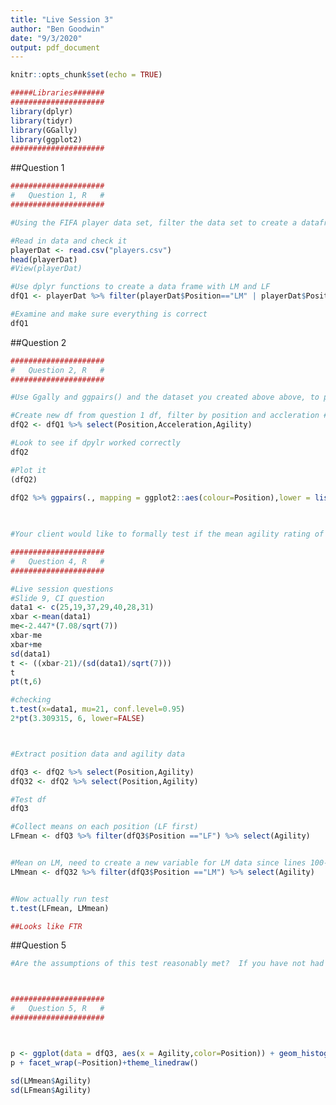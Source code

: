 ```yaml
---
title: "Live Session 3"
author: "Ben Goodwin"
date: "9/3/2020"
output: pdf_document
---
```


```r
knitr::opts_chunk$set(echo = TRUE)
```

```r

#####Libraries#######
#####################
library(dplyr)      
library(tidyr)      
library(GGally)
library(ggplot2)
#####################
```

##Question 1

```r
#####################
#   Question 1, R   #
#####################

#Using the FIFA player data set, filter the data set to create a dataframe that has just the Left Midfielders (LM) and Left Forwards #(LF).  

#Read in data and check it
playerDat <- read.csv("players.csv")
head(playerDat)
#View(playerDat)

#Use dplyr functions to create a data frame with LM and LF
dfQ1 <- playerDat %>% filter(playerDat$Position=="LM" | playerDat$Position =="LF" )

#Examine and make sure everything is correct
dfQ1
```


##Question 2
```r
#####################
#   Question 2, R   #
#####################

#Use Ggally and ggpairs() and the dataset you created above above, to plot the categorical variable Position (LM and LF), versus the continuous variables Acceleration and Agility.  

#Create new df from question 1 df, filter by position and accleration #and agility
dfQ2 <- dfQ1 %>% select(Position,Acceleration,Agility)

#Look to see if dpylr worked correctly
dfQ2 

#Plot it
(dfQ2)

dfQ2 %>% ggpairs(., mapping = ggplot2::aes(colour=Position),lower = list(continuous = wrap("smooth", alpha = 0.3, size=0.1)))
        
        
```
```r
#Your client would like to formally test if the mean agility rating of left midfielders is different than that of #the left forwards.  Perform a 6 – step t-test to test for the difference in these means.  (You may skip step 2 #(draw and shade) if you like.  If you are unfamiliar with the 6-step hypothesis test, see Stat 1 slides or the #Bridge Course to review the 6-step hypothesis test.)

#####################
#   Question 4, R   #
#####################

#Live session questions
#Slide 9, CI question
data1 <- c(25,19,37,29,40,28,31)
xbar <-mean(data1)
me<-2.447*(7.08/sqrt(7))
xbar-me
xbar+me
sd(data1)
t <- ((xbar-21)/(sd(data1)/sqrt(7)))
t
pt(t,6)

#checking
t.test(x=data1, mu=21, conf.level=0.95)
2*pt(3.309315, 6, lower=FALSE)



#Extract position data and agility data

dfQ3 <- dfQ2 %>% select(Position,Agility)
dfQ32 <- dfQ2 %>% select(Position,Agility)

#Test df
dfQ3

#Collect means on each position (LF first)
LFmean <- dfQ3 %>% filter(dfQ3$Position =="LF") %>% select(Agility)


#Mean on LM, need to create a new variable for LM data since lines 100-102 ate LM data
LMmean <- dfQ32 %>% filter(dfQ3$Position =="LM") %>% select(Agility)


#Now actually run test
t.test(LFmean, LMmean)

##Looks like FTR

```


##Question 5

```r

#Are the assumptions of this test reasonably met?  If you have not had Stat 1, simply create a histogram of the agility scores for both groups (LM and LF) and given what you know about the CLT, comment on if you believe the sampling distribution of sample means (of your sample size) will be reasonably normal.  In addition, does there look like there is significant visual evidence to suggest the standard deviations are different? ….. If you have had Stat 1, create the plots listed above (and any other plots you might prefer) and be prepared to be a teacher and teach what you know about the assumptions of the t-test and if those are assumption are reasonably met here.



#####################
#   Question 5, R   #
#####################



p <- ggplot(data = dfQ3, aes(x = Agility,color=Position)) + geom_histogram(binwidth = 3)
p + facet_wrap(~Position)+theme_linedraw()

sd(LMmean$Agility)
sd(LFmean$Agility)




```


